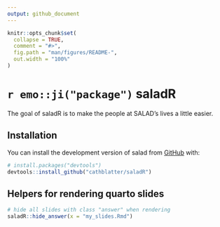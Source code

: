 ```yaml
---
output: github_document
---
```


<!-- README.md is generated from README.Rmd. Please edit that file -->

```r
knitr::opts_chunk$set(
  collapse = TRUE,
  comment = "#>",
  fig.path = "man/figures/README-",
  out.width = "100%"
)
```

# `r emo::ji("package")` saladR

<!-- badges: start -->
<!-- badges: end -->

The goal of saladR is to make the people at SALAD's lives a little easier.

## Installation

You can install the development version of salad from [GitHub](https://github.com/) with:

``` r
# install.packages("devtools")
devtools::install_github("cathblatter/saladR")
```

## Helpers for rendering quarto slides

```r
# hide all slides with class "answer" when rendering
saladR::hide_answer(x = "my_slides.Rmd")
```

